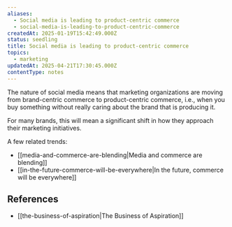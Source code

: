 ```yaml
---
aliases:
  - Social media is leading to product-centric commerce
  - social-media-is-leading-to-product-centric-commerce
createdAt: 2025-01-19T15:42:49.000Z
status: seedling
title: Social media is leading to product-centric commerce
topics:
  - marketing
updatedAt: 2025-04-21T17:30:45.000Z
contentType: notes
---
```

The nature of social media means that marketing organizations are moving from brand-centric commerce to product-centric commerce, i.e., when you buy something without really caring about the brand that is producing it.

For many brands, this will mean a significant shift in how they approach their marketing initiatives.

A few related trends:

- [[media-and-commerce-are-blending|Media and commerce are blending]]
- [[in-the-future-commerce-will-be-everywhere|In the future, commerce will be everywhere]]

## References

- [[the-business-of-aspiration|The Business of Aspiration]]
